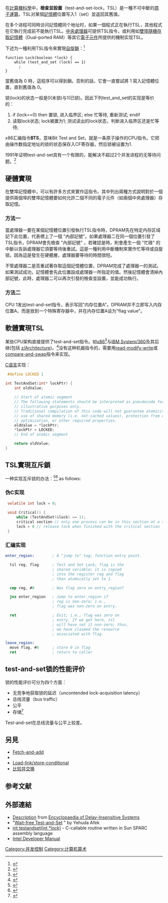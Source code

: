 {{Expand English|Test-and-set}}
{{noteTA
|G1=IT
}}
在[[計算機科學|計算機科學]]中，'''檢查並設置'''（test-and-set-lock，TSL）是一種不可中斷的[[原子運算|原子運算]]。TSL对某個[[記憶體|記憶體]]位置写入1（set）並返回其舊值。

在多个进程可同時访问記憶體同个地址时，如果一個程式正在執行TSL，其他程式在它執行完成前不能執行TSL。[[中央處理器|中央處理器]]可提供TSL指令，或利用如[[雙埠隨機存取記憶體|雙埠隨機存取記憶體]]（Dual-ported RAM）等其它[[電子元件|電子元件]]所提供的機制实现TSL。

下述为一種利用TSL指令來實現[[自旋鎖|自旋鎖]]：<ref>{{Cite journal|last=Anderson|first=T. E.|date=1990-01-01|title=The performance of spin lock alternatives for shared-money multiprocessors|url=http://ieeexplore.ieee.org:80/document/80120/?reload=true|journal=IEEE Transactions on Parallel and Distributed Systems|volume=1|issue=1|pages=6–16|doi=10.1109/71.80120|issn=1045-9219|access-date=2020-09-11|archive-date=2019-12-05|archive-url=https://web.archive.org/web/20191205043728/https://ieeexplore.ieee.org/document/80120/?reload=true|dead-url=no}}</ref>

 function Lock(boolean *lock) {
     while (test_and_set (lock) == 1)
       ;
 }

當舊值為 0 時，這程序可以得到鎖。否則的話，它會一直嘗試將 1 寫入記憶體位置，直到舊值為 0。

锁(lock)的状态一般是0(未锁)与1(已锁)。因此下列test_and_set的实现是等价的：
# if (lock==0) then 置锁, 进入临界区; else 忙等待, 重新测试; endif
# 读取lock状态; lock被置为1; 测试读出的lock状态，判断进入临界区还是忙等待;

x86汇编指令'''BTS'''，意味Bit Test and Set，就是一条原子操作的CPU指令。它把由操作数指定地址的锁的状态保存入CF寄存器，然后锁被设置为1.

1991年{{tsl|en|Maurice Herlihy}}证明test-and-set具有一个有限的{{tsl|en|consensus number}}，能解决不超过2个并发进程的无等待{{tsl|en|Consensus (computer science)|Consensus (计算机科学)|consensus}}问题。<ref>{{cite journal |last=Herlihy |first=Maurice |title=Wait-free synchronization |journal=ACM Trans. Program. Lang. Syst. |volume=13 |issue=1 |date=January 1991 |pages=124–149 |url=http://www.cs.brown.edu/~mph/Herlihy91/p124-herlihy.pdf |accessdate=2007-05-20 |doi=10.1145/114005.102808 |archive-date=2011-06-05 |archive-url=https://web.archive.org/web/20110605003208/http://www.cs.brown.edu/~mph/Herlihy91/p124-herlihy.pdf |dead-url=no }}</ref> 

== 硬體實現 ==
在雙埠記憶體中，可以有許多方式來實作這指令。其中列出兩種方式說明對於一個提供兩個埠的雙埠記憶體要如何允許二個不同的電子元件（如兩個中央處理器）存取記憶。

===方法一===
當處理器一要在某個記憶體位置引發執行TSL指令時，DPRAM先在特定内存区域記下此位置，代表標上了一個 "內部記號"。如果處理器二在同一個位置引發了TSL指令，DPRAM會先檢查 "內部記號" ，若確認是時，則會產生一個 "忙碌" 的中斷以告訴處理器它須要等待後重試。這是一種利用中斷機制來實作忙等待或自旋锁。因為這是發生在硬體層，處理器要等待的時間很短。

不管處理器二是否重試著存取這個記憶體位置，DPRAM完成了處理器一的測試。如果測試成功，記憶體會先此位置設成處理器一所指定的值。然後記憶體會清掉內部記號，此時，處理器二可以再次引發的檢查並設置，並能成功執行。  
===方法二===
CPU 1发出test-and-set指令，表示写回"内存位置A"。DPRAM并不立即写入内存位置A，而是放到一个特殊寄存器中，并在内存位置A设为"flag value"。
== 軟體實現TSL ==
某些CPU架构直接提供了test-and-set指令。如[[x86|x86]]<ref>{{Cite web|url=http://www.felixcloutier.com/x86/BTS.html|title=BTS—Bit Test and Set|website=www.felixcloutier.com|access-date=2016-11-21|archive-date=2016-12-22|archive-url=https://web.archive.org/web/20161222194229/http://www.felixcloutier.com/x86/BTS.html|dead-url=no}}</ref>与[[IBM_System/360|IBM System/360]]及其后继(包括 [[z/Architecture|z/Architecture]])。<ref>{{Cite web|url=http://www.ibm.com/support/knowledgecenter/SSB23S_1.1.0.13/gtpc3/tasinst.html|title=IBM Knowledge Center|website=www.ibm.com|access-date=2016-11-21|archive-date=2016-11-22|archive-url=https://web.archive.org/web/20161122071946/http://www.ibm.com/support/knowledgecenter/SSB23S_1.1.0.13/gtpc3/tasinst.html|dead-url=no}}</ref>没有这种机器指令的，需要用[[read-modify-write|read-modify-write]]或 [[compare-and-swap|compare-and-swap]]指令来实现。

[[C语言|C语言]]实现：
<syntaxhighlight lang="c">
 #define LOCKED 1

int TestAndSet(int* lockPtr) {
    int oldValue;
     
    // Start of atomic segment
    // The following statements should be interpreted as pseudocode for
    // illustrative purposes only.
    // Traditional compilation of this code will not guarantee atomicity, the
    // use of shared memory (i.e. not-cached values), protection from compiler
    // optimization, or other required properties.
    oldValue = *lockPtr;
    *lockPtr = LOCKED;
    // End of atomic segment

    return oldValue;
}
</syntaxhighlight>

== TSL實現互斥鎖 ==
一种实现互斥锁的办法：<ref>{{Cite book|title=Operating Systems: Three Easy Pieces|last=Remzi H. Arpaci-Dusseau and Andrea C. Arpaci-Dusseau|first=|publisher=Arpaci-Dusseau Books|year=2015|isbn=|edition=0.91|location=|pages=|quote=|via=http://www.ostep.org/}}</ref><ref>{{Cite book|title=Fundamentals of parallel computer architecture : multichip and multicore systems|last=Solihin|first=Yan|publisher=|year=2009|isbn=9780984163007|location=|pages=252|quote=|via=}}</ref> as follows:

=== 伪C实现 ===
<syntaxhighlight lang="c">
 volatile int lock = 0;
 
 void Critical() {
     while (TestAndSet(&lock) == 1);
     critical section // only one process can be in this section at a time
     lock = 0 // release lock when finished with the critical section
 }
</syntaxhighlight>

===  汇编实现 ===
<syntaxhighlight lang="nasm">
enter_region:        ; A "jump to" tag; function entry point.

  tsl reg, flag      ; Test and Set Lock; flag is the
                     ; shared variable; it is copied
                     ; into the register reg and flag
                     ; then atomically set to 1.

  cmp reg, #0        ; Was flag zero on entry_region?

  jnz enter_region   ; Jump to enter_region if
                     ; reg is non-zero; i.e.,
                     ; flag was non-zero on entry.

  ret                ; Exit; i.e., flag was zero on
                     ; entry. If we get here, tsl
                     ; will have set it non-zero; thus,
                     ; we have claimed the resource
                     ; associated with flag.

leave_region:
  move flag, #0      ; store 0 in flag
  ret                ; return to caller
</syntaxhighlight>

==test-and-set锁的性能评价==

锁的性能评价可分为四个方面：
*无竞争地获取锁的延迟（uncontended lock-acquisition latency）
*总线流量（bus traffic）
*公平
*存储<ref name="Solihin">{{cite book|last1=Solihin|first1=Yan|title=Fundamentals of Parallel Architecture|date=2016|publisher=CRC Press|location=Boca Raton, FL|isbn=978-1-4822-1118-4}}</ref>

Test-and-set在总线流量与公平上较差。 

== 另見 ==
* [[Fetch-and-add|Fetch-and-add]]
* {{tsl|en|Test and test-and-set}}
* [[Load-link/store-conditional|Load-link/store-conditional]]
* [[比较并交换|比较并交换]]

== 参考文献 ==
{{reflist}}

== 外部連結 ==
* [http://edis.win.tue.nl/sys/test-and-set/ Description] {{Wayback|url=http://edis.win.tue.nl/sys/test-and-set/ |date=20161113085405 }} from [[Encyclopaedia_of_Delay-Insensitive_Systems|Encyclopaedia of Delay-Insensitive Systems]]
* "[http://citeseer.ist.psu.edu/355291.html Wait-free Test-and-Set] {{Wayback|url=http://citeseer.ist.psu.edu/355291.html |date=20081202151432 }}" by Yehuda Afek
* [http://www.cs.clemson.edu/~wayne/cpsc823/threads/testandset.s int testandset(int *lock)] {{Wayback|url=http://www.cs.clemson.edu/~wayne/cpsc823/threads/testandset.s |date=20120716192330 }} - C-callable routine written in Sun SPARC assembly language
* [http://www.intel.com/content/www/us/en/processors/architectures-software-developer-manuals.html Intel Developer Manual] {{Wayback|url=http://www.intel.com/content/www/us/en/processors/architectures-software-developer-manuals.html |date=20120126002939 }}
[[Category:并发控制|Category:并发控制]]
[[Category:计算机算术|Category:计算机算术]]